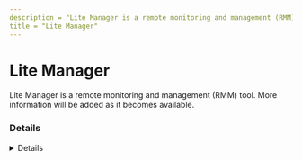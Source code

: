 ```yaml
---
description = "Lite Manager is a remote monitoring and management (RMM) tool. More information will be added as it becomes available."
title = "Lite Manager"
---
```




# Lite Manager

Lite Manager is a remote monitoring and management (RMM) tool. More information will be added as it becomes available.

### Details
<Details author={""}
         category={""}
         created={""}
         website={""}
         lastModified={""}
         privileges={""}
         free={ false }
         verification={ false }
/>

#### Installation Paths
<Card code={ ["C:\\Program Files\\LiteManager Pro \u2013 Viewer\\*", "*\\LiteManager Pro \u2013 Viewer\\*", "*\\LMNoIpServer.exe"] }/>





### Forensic Artifacts










